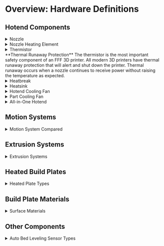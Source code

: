
# Overview: Hardware Definitions

## Hotend Components

<details>
  <summary>Nozzle</summary> 

- Responsible for extruding molten plastic onto a heated surface.

![Nozzle.webp](https://cdn.jsdelivr.net/gh/JamesD3d/info3dimages@main/i/Mechanical/Hardware-Definitions/Nozzle.webp)

</details>

<details>
  <summary>Nozzle Heating Element</summary>
  A DC current-powered heating element.

![cartridge1.webp](https://cdn.jsdelivr.net/gh/JamesD3d/info3dimages@main/i/Mechanical/Hardware-Definitions/cartridge1.webp)

> Cartridge style

![ceramic.webp](https://cdn.jsdelivr.net/gh/JamesD3d/info3dimages@main/i/Mechanical/Hardware-Definitions/ceramic.webp)

> Ceramic style

</details>

<details>
  <summary>Thermistor</summary>
  - Reports the current temperature to the controller and ensures that the nozzle is heating as expected.

![thermistor.webp](https://cdn.jsdelivr.net/gh/JamesD3d/info3dimages@main/i/Mechanical/Hardware-Definitions/thermistor.webp)

</details>

<Callout type="warning">
  **Thermal Runaway Protection**  
  The thermistor is the most important safety component of an FFF 3D printer. All modern 3D printers have thermal runaway protection that will alert and shut down the printer. Thermal runaway occurs when a nozzle continues to receive power without raising the temperature as expected.
</Callout>

<details>
  <summary>Heatbreak</summary>
  - The heatbreak is the part of the nozzle where filament moves from a solid to molten plastic.
  > This is where the majority of extrusion issues occur. If the filament is heated too far past its transition point, it can melt too far up the heatbreak, resulting in a "jam".

![heatbreak.webp](https://cdn.jsdelivr.net/gh/JamesD3d/info3dimages@main/i/Mechanical/Hardware-Definitions/heatbreak.webp)

</details>

<details>
  <summary>Heatsink</summary>
  - An aluminum block meant to dissipate heat and keep the filament solid until it reaches the melt zone.

![heatsink.webp](https://cdn.jsdelivr.net/gh/JamesD3d/info3dimages@main/i/Mechanical/Hardware-Definitions/heatsink.webp)

![heatsink2.webp](https://cdn.jsdelivr.net/gh/JamesD3d/info3dimages@main/i/Mechanical/Hardware-Definitions/heatsink2.webp)

</details>

<details>
  <summary>Hotend Cooling Fan</summary>
  - Normally attached to the heatsink, removes heat before the "melt zone".
  > This is very important to the extrusion system. If this fan stops or is obstructed, the hotend will jam.

![hotendfan.webp](https://cdn.jsdelivr.net/gh/JamesD3d/info3dimages@main/i/Mechanical/Hardware-Definitions/hotendfan.webp)

</details>

<details>
  <summary>Part Cooling Fan</summary>
  - This component transitions the plastic from a molten state to a solid state.
  > Some materials require 100% fan, while others may warp. Some may even suffer poor layer adhesion. Fan speed is material-specific.

![partcooling.webp](https://cdn.jsdelivr.net/gh/JamesD3d/info3dimages@main/i/Mechanical/Hardware-Definitions/partcooling.webp)
</details>

<details>
  <summary>All-in-One Hotend</summary>
  - All-in-one hotends have become a popular option with manufacturers. They come pre-assembled and are meant to be changed as a set of components.

 ![nozzle2.webp](https://cdn.jsdelivr.net/gh/JamesD3d/info3dimages@main/i/Mechanical/Hardware-Definitions/nozzle2.webp)
</details>

## Motion Systems

<details>
  <summary>Motion System Compared</summary>

| Kinematics Type           | ✅ Pros                                                                 | ❌ Cons                                                                 |
|---------------------------|------------------------------------------------------------------------|------------------------------------------------------------------------|
| **Cartesian (Gantry)**    | - Simple, independent axis motion <br /> - Easy to calibrate and maintain <br /> - Good print quality and support | - Moving motors increase mass <br /> - Slower than CoreXY <br /> - Larger footprint for bed travel |
| **Prusa i3 (Bedslinger)** | - Very common & affordable <br /> - Large community support <br /> - Easy to modify and upgrade | - Moving bed causes ringing at high speed <br /> - Requires more desk space (bed swings in Y) <br /> - Limited acceleration due to bed inertia |
| **CoreXY**                | - Fast, precise XY motion <br /> - Low moving mass (motors stay fixed) <br /> - Compact cube frame <br /> - Ideal for enclosures | - Belt routing is complex <br /> - Requires accurate assembly & tuning <br /> - Harder to manually move axes |
| **Hybrid CoreXY (Markforged)** | - X motor is offloaded (lighter gantry) <br /> - Better than Cartesian at speed <br /> - Simpler Y motion vs full CoreXY | - Needs firmware support <br /> - Slightly complex belt setup <br /> - Limited adoption / community resources |
| **IDEX (Dual Extruder)**  | - Clean dual-material prints <br /> - No nozzle drag or oozing <br /> - Duplication & mirror printing possible | - Expensive and complex <br /> - Tight nozzle alignment required <br /> - Reduced usable print width |
| **Delta**                 | - Extremely fast and smooth motion <br /> - Lightweight printhead <br /> - Fixed bed, good for tall prints | - Very complex math & calibration <br /> - Less accurate at bed edges <br /> - Limited multi-material support |

</details>

## Extrusion Systems

<details>
  <summary>Extrusion Systems</summary>
  The motion system is responsible for moving the hard plastic filament from the spool to the hotend and pushing it through the nozzle to create the print.
---
This table compares common 3D printer extrusion systems, including Bowden, Direct Drive, Dual Hotend (Shared Carriage), IDEX, Mixing Hotend, and Tool Changer.

| Extrusion System | ✅ Pros | ❌ Cons |
|------------------|--------|--------|
| **Bowden** | - Lightweight printhead = faster motion <br /> - Great for CoreXY/Delta <br /> - Smooth high-speed prints (esp. PLA) | - Poor with flexibles <br /> - Retraction tuning is tricky <br /> - Increased risk of stringing/clogs |
| **Direct Drive** | - Excellent extrusion control <br /> - Great for flexibles and abrasive filaments <br /> - Minimal retraction issues | - Heavier carriage = slower acceleration <br /> - More moving mass/vibration <br /> - Harder to cool extruder separately |
| **Dual Hotend (Shared Toolhead)** | - Can use 2 different nozzles/materials <br /> - Simpler than IDEX or toolchanger <br /> - Easy to implement on Cartesian/i3 frames | - Both nozzles always move (extra weight) <br /> - Idle nozzle can ooze/string <br /> - Nozzle Z-offset must be perfect |
| **IDEX (Independent Dual Extruder)** | - Clean multi-material prints <br /> - Nozzle parking prevents contamination <br /> - Mirror/duplicate printing support | - Expensive & complex <br /> - Heavy frame and extra calibration <br /> - Takes up more space |
| **Mixing Hotend (Cyclops/Diamond)** | - Multi-material/colors from one nozzle <br /> - Lightweight toolhead <br /> - Good for color blending | - Purge waste between transitions <br /> - Cross-contamination risks <br /> - Needs precise tuning for ratios |
| **Tool Changer (e.g. E3D)** | - Swappable full tools (hotend, nozzle, type) <br /> - Clean transitions and modularity <br /> - Ideal for pro-grade multi-material jobs | - Mechanically complex <br /> - Costly and large <br /> - Requires advanced firmware/tool alignment |

</details>

## Heated Build Plates

<details>
  <summary>Heated Plate Types</summary>
  - Silicone heater pads – typically DC heaters placed on the underside of an aluminum plate  
  - Bed leveling screws – adjust the tramming of the bed  
  - Heatbed thermistor – like the hotend, the heated bed thermistor ensures the bed is heating properly.

  ![heated_plate_webp]()
</details>

## Build Plate Materials

<details>
  <summary>Surface Materials</summary>
  - Glass – tempered glass, often with a texture applied  
  - PEI – smooth and textured surface coating on a spring steel sheet  
  - Garolite / G10 – carbon fiber-based surface

  ![plate_materials_webp]()
</details>

## Other Components

<details>
  <summary>Auto Bed Leveling Sensor Types</summary>
  - Inductive  
  - Microswitch  
  - Force / piezo sensor

  ![Auto Bed Leveling Sensor](https://cdn.jsdelivr.net/gh/JamesD3d/info3dimages@main/i/Mechanical/Hardware-Definitions/auto_bed_leveling.webp)
</details>
